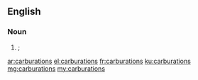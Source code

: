 ==English==

===Noun===
{{head|en|noun plural form}}

# {{plural of|carburation|lang=en}}; {{alternative spelling of|carburetions|lang=en}}

[[ar:carburations]]
[[el:carburations]]
[[fr:carburations]]
[[ku:carburations]]
[[mg:carburations]]
[[my:carburations]]